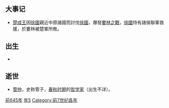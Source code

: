 {{yearTOC|-645|[[周襄王|周襄王]]七年 [[魯僖公|魯僖公]]十五年 [[齊桓公|齊桓公]]四十一年 [[晉惠公|晉惠公]]六年 [[秦穆公|秦穆公]]十五年 [[宋襄公|宋襄公]]六年 [[楚成王|楚成王]]二十七年 [[衛文公|衛文公]]十五年 [[陳穆公|陳穆公]]三年 [[蔡庄侯|蔡庄侯]]元年 [[曹共公|曹共公]]八年 [[郑文公|郑文公]]二十八年 [[燕襄公|燕襄公]]十三年 [[杞成公|杞成公]]十年}}
== 大事记 ==
*[[楚成王|楚成王]]因[[徐國|徐國]]親近中原諸國而討伐[[徐國|徐國]]，爆發[[婁林之戰|婁林之戰]]，[[徐國|徐國]]恃有諸侯聯軍救援，於婁林被楚軍所敗。

== 出生 ==
*

== 逝世 ==
{{Wikisource year mention}}
*[[管仲|管仲]]，史称管子，[[春秋时期|春秋时期]]的[[哲学家|哲学家]]（出生不详）。



[[Category:前645年|]]
[[Category:前640年代|年5]]
[[Category:前7世纪各年|Category:前7世纪各年]]